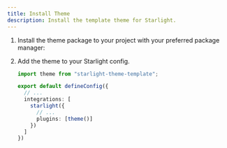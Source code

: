 ```yaml
---
title: Install Theme
description: Install the template theme for Starlight.
---
```



<Steps>

1. Install the theme package to your project with your preferred package manager:
   <PackageManagers pkg="starlight-theme-template"/>

2. Add the theme to your Starlight config.
   ```ts title="astro.config.mjs" ins={1,8}
   import theme from "starlight-theme-template";

   export default defineConfig({
     // ...
     integrations: [
       starlight({
         // ...
         plugins: [theme()]
       })
     ]
   })
   ```

</Steps>
